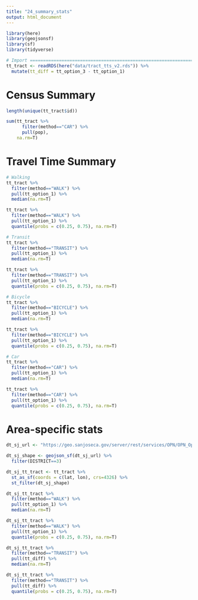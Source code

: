 ```yaml
---
title: "24_summary_stats"
output: html_document
---
```


```r
library(here)
library(geojsonsf)
library(sf)
library(tidyverse)

# Import =======================================================================
tt_tract <- readRDS(here("data/tract_tts_v2.rds")) %>%
  mutate(tt_diff = tt_option_3 - tt_option_1)
```

# Census Summary

```r
length(unique(tt_tract$id))

sum(tt_tract %>% 
      filter(method=="CAR") %>% 
      pull(pop), 
    na.rm=T)
```

# Travel Time Summary

```r
# Walking
tt_tract %>%
  filter(method=="WALK") %>%
  pull(tt_option_1) %>%
  median(na.rm=T)

tt_tract %>%
  filter(method=="WALK") %>%
  pull(tt_option_1) %>%
  quantile(probs = c(0.25, 0.75), na.rm=T)

# Transit
tt_tract %>%
  filter(method=="TRANSIT") %>%
  pull(tt_option_1) %>%
  median(na.rm=T)

tt_tract %>%
  filter(method=="TRANSIT") %>%
  pull(tt_option_1) %>%
  quantile(probs = c(0.25, 0.75), na.rm=T)

# Bicycle
tt_tract %>%
  filter(method=="BICYCLE") %>%
  pull(tt_option_1) %>%
  median(na.rm=T)

tt_tract %>%
  filter(method=="BICYCLE") %>%
  pull(tt_option_1) %>%
  quantile(probs = c(0.25, 0.75), na.rm=T)

# Car
tt_tract %>%
  filter(method=="CAR") %>%
  pull(tt_option_1) %>%
  median(na.rm=T)

tt_tract %>%
  filter(method=="CAR") %>%
  pull(tt_option_1) %>%
  quantile(probs = c(0.25, 0.75), na.rm=T)
```

# Area-specific stats

```r
dt_sj_url <- "https://geo.sanjoseca.gov/server/rest/services/OPN/OPN_OpenDataService/MapServer/120/query?outFields=*&where=1%3D1&f=geojson"

dt_sj_shape <- geojson_sf(dt_sj_url) %>%
  filter(DISTRICT==3)

dt_sj_tt_tract <- tt_tract %>%
  st_as_sf(coords = c(lat, lon), crs=4326) %>%
  st_filter(dt_sj_shape)

dt_sj_tt_tract %>%
  filter(method=="WALK") %>%
  pull(tt_option_1) %>%
  median(na.rm=T)

dt_sj_tt_tract %>%
  filter(method=="WALK") %>%
  pull(tt_option_1) %>%
  quantile(probs = c(0.25, 0.75), na.rm=T)

dt_sj_tt_tract %>%
  filter(method=="TRANSIT") %>%
  pull(tt_diff) %>%
  median(na.rm=T)

dt_sj_tt_tract %>%
  filter(method=="TRANSIT") %>%
  pull(tt_diff) %>%
  quantile(probs = c(0.25, 0.75), na.rm=T)
```

